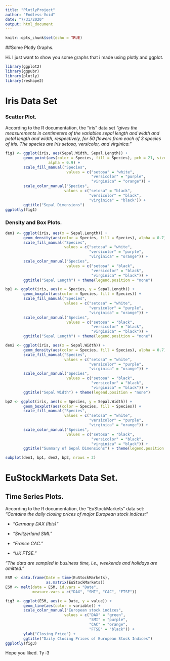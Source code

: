```yaml
---
title: "PlotlyProject"
author: "Endless-Void"
date: "7/31/2020"
output: html_document
---
```


```r
knitr::opts_chunk$set(echo = TRUE)
```

##Some Plotly Graphs.

Hi. I just want to show you some graphs that i made using plotly and ggplot.

```r
library(ggplot2)
library(ggpubr)
library(plotly)
library(reshape2)
```


# Iris Data Set
### Scatter Plot. 

According to the R documentation, the "iris" data set *"gives the measurements in centimeters of the variables sepal length and width and petal length and width, respectively, for 50 flowers from each of 3 species of iris. The species are Iris setosa, versicolor, and virginica."*

```r
fig1 <- ggplot(iris, aes(Sepal.Width, Sepal.Length)) +
        geom_point(aes(color = Species, fill = Species), pch = 21, size = 3.5,
                   alpha = 0.9) +
        scale_fill_manual("Species", 
                           values = c("setosa" = "white", 
                                      "versicolor" = "purple",
                                      "virginica" = "orange")) +
        scale_color_manual("Species", 
                          values = c("setosa" = "black", 
                                     "versicolor" = "black",
                                     "virginica" = "black")) + 
        ggtitle("Sepal Dimensions")
ggplotly(fig1)
```

### Density and Box Plots.

```r
den1 <- ggplot(iris, aes(x = Sepal.Length)) + 
        geom_density(aes(color = Species, fill = Species), alpha = 0.7) +
        scale_fill_manual("Species", 
                          values = c("setosa" = "white", 
                                     "versicolor" = "purple",
                                     "virginica" = "orange")) +
        scale_color_manual("Species", 
                           values = c("setosa" = "black", 
                                      "versicolor" = "black",
                                      "virginica" = "black")) +
        ggtitle("Sepal Length") + theme(legend.position = "none")

bp1 <- ggplot(iris, aes(x = Species, y = Sepal.Length)) + 
        geom_boxplot(aes(color = Species, fill = Species)) +
        scale_fill_manual("Species", 
                          values = c("setosa" = "white", 
                                     "versicolor" = "purple",
                                     "virginica" = "orange")) +
        scale_color_manual("Species", 
                           values = c("setosa" = "black", 
                                      "versicolor" = "black",
                                      "virginica" = "black")) +
        ggtitle("Sepal Length") + theme(legend.position = "none")

den2 <- ggplot(iris, aes(x = Sepal.Width)) + 
        geom_density(aes(color = Species, fill = Species), alpha = 0.7) +
        scale_fill_manual("Species", 
                          values = c("setosa" = "white", 
                                     "versicolor" = "purple",
                                     "virginica" = "orange")) +
        scale_color_manual("Species", 
                           values = c("setosa" = "black", 
                                      "versicolor" = "black",
                                      "virginica" = "black")) +
        ggtitle("Sepal Width") + theme(legend.position = "none")

bp2 <- ggplot(iris, aes(x = Species, y = Sepal.Width)) + 
        geom_boxplot(aes(color = Species, fill = Species)) +
        scale_fill_manual("Species", 
                          values = c("setosa" = "white", 
                                     "versicolor" = "purple",
                                     "virginica" = "orange")) +
        scale_color_manual("Species", 
                           values = c("setosa" = "black", 
                                      "versicolor" = "black",
                                      "virginica" = "black")) +
        ggtitle("Summary of Sepal Dimensions") + theme(legend.position = "none")

subplot(den1, bp1, den2, bp2, nrows = 2)
```

# EuStockMarkets Data Set.
## Time Series Plots.

According to the R documentation, the "EuStockMarkets" data set: *"Contains the daily closing prices of major European stock indices:"* 

- *"Germany DAX (Ibis)"*

- *"Switzerland SMI."*

- *"France CAC."*

- *"UK FTSE."*

*"The data are sampled in business time, i.e., weekends and holidays are omitted."*

```r
ESM <- data.frame(Date = time(EuStockMarkets), 
                  as.matrix(EuStockMarkets))
ESM <- melt(data = ESM, id.vars = "Date", 
            measure.vars = c("DAX", "SMI", "CAC", "FTSE"))

fig3 <- ggplot(ESM, aes(x = Date, y = value)) + 
        geom_line(aes(color = variable)) +
        scale_color_manual("European stock indices", 
                          values = c("DAX" = "green", 
                                     "SMI" = "purple",
                                     "CAC" = "orange",
                                     "FTSE" = "black")) +
        ylab("Closing Price") + 
        ggtitle("Daily Closing Prices of European Stock Indices")
ggplotly(fig3)
```

Hope you liked.
Ty :3